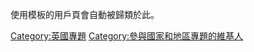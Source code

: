 使用模板{{t1|User 英國專題}}的用戶頁會自動被歸類於此。
{{User 英國專題|nocat=1}}<br style="clear:both;">
[[Category:英國專題|Category:英國專題]]
[[Category:參與國家和地區專題的維基人|Category:參與國家和地區專題的維基人]]